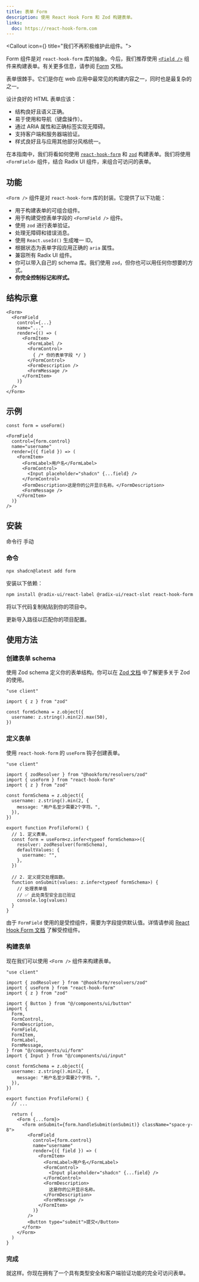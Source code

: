 ```yaml
---
title: 表单 Form
description: 使用 React Hook Form 和 Zod 构建表单。
links:
  doc: https://react-hook-form.com
---
```



<Callout icon={<InfoIcon />} title="我们不再积极维护此组件。">

Form 组件是对 `react-hook-form` 库的抽象。今后，我们推荐使用 [`<Field />`](/docs/components/field) 组件来构建表单。有关更多信息，请参阅 [Form](/docs/forms) 文档。

</Callout>

表单很棘手。它们是你在 web 应用中最常见的构建内容之一，同时也是最复杂的之一。

设计良好的 HTML 表单应该：

- 结构良好且语义正确。
- 易于使用和导航（键盘操作）。
- 通过 ARIA 属性和正确标签实现无障碍。
- 支持客户端和服务器端验证。
- 样式良好且与应用其他部分风格统一。

在本指南中，我们将看如何使用 [`react-hook-form`](https://react-hook-form.com/) 和 [`zod`](https://zod.dev) 构建表单。我们将使用 `<FormField>` 组件，结合 Radix UI 组件，来组合可访问的表单。

## 功能

`<Form />` 组件是对 `react-hook-form` 库的封装。它提供了以下功能：

- 用于构建表单的可组合组件。
- 用于构建受控表单字段的 `<FormField />` 组件。
- 使用 `zod` 进行表单验证。
- 处理无障碍和错误消息。
- 使用 `React.useId()` 生成唯一 ID。
- 根据状态为表单字段应用正确的 `aria` 属性。
- 兼容所有 Radix UI 组件。
- 你可以带入自己的 schema 库。我们使用 `zod`，但你也可以用任何你想要的方式。
- **你完全控制标记和样式。**

## 结构示意

```tsx showLineNumbers
<Form>
  <FormField
    control={...}
    name="..."
    render={() => (
      <FormItem>
        <FormLabel />
        <FormControl>
          { /* 你的表单字段 */ }
        </FormControl>
        <FormDescription />
        <FormMessage />
      </FormItem>
    )}
  />
</Form>
```

## 示例

```tsx showLineNumbers
const form = useForm()

<FormField
  control={form.control}
  name="username"
  render={({ field }) => (
    <FormItem>
      <FormLabel>用户名</FormLabel>
      <FormControl>
        <Input placeholder="shadcn" {...field} />
      </FormControl>
      <FormDescription>这是你的公开显示名称。</FormDescription>
      <FormMessage />
    </FormItem>
  )}
/>
```

## 安装

<CodeTabs>

<TabsList>
  <TabsTrigger value="cli">命令行</TabsTrigger>
  <TabsTrigger value="manual">手动</TabsTrigger>
</TabsList>
<TabsContent value="cli">

<Steps>

### 命令

```bash
npx shadcn@latest add form
```

</Steps>

</TabsContent>

<TabsContent value="manual">

<Steps>

<Step>安装以下依赖：</Step>

```bash
npm install @radix-ui/react-label @radix-ui/react-slot react-hook-form @hookform/resolvers zod
```

<Step>将以下代码复制粘贴到你的项目中。</Step>

<ComponentSource name="form" title="components/ui/form.tsx" />

<Step>更新导入路径以匹配你的项目配置。</Step>

</Steps>

</TabsContent>

</CodeTabs>

## 使用方法

### 创建表单 schema

使用 Zod schema 定义你的表单结构。你可以在 [Zod 文档](https://zod.dev) 中了解更多关于 Zod 的使用。

```tsx showLineNumbers title="components/example-form.tsx" {3,5-7}
"use client"

import { z } from "zod"

const formSchema = z.object({
  username: z.string().min(2).max(50),
})
```

### 定义表单

使用 `react-hook-form` 的 `useForm` 钩子创建表单。

```tsx showLineNumbers title="components/example-form.tsx" {3-4,14-20,22-27}
"use client"

import { zodResolver } from "@hookform/resolvers/zod"
import { useForm } from "react-hook-form"
import { z } from "zod"

const formSchema = z.object({
  username: z.string().min(2, {
    message: "用户名至少需要2个字符。",
  }),
})

export function ProfileForm() {
  // 1. 定义表单。
  const form = useForm<z.infer<typeof formSchema>>({
    resolver: zodResolver(formSchema),
    defaultValues: {
      username: "",
    },
  })

  // 2. 定义提交处理函数。
  function onSubmit(values: z.infer<typeof formSchema>) {
    // 处理表单值
    // ✅ 此处类型安全且已验证
    console.log(values)
  }
}
```

由于 `FormField` 使用的是受控组件，需要为字段提供默认值。详情请参阅 [React Hook Form 文档](https://react-hook-form.com/docs/usecontroller) 了解受控组件。

### 构建表单

现在我们可以使用 `<Form />` 组件来构建表单。

```tsx showLineNumbers title="components/example-form.tsx" {7-17,28-50}
"use client"

import { zodResolver } from "@hookform/resolvers/zod"
import { useForm } from "react-hook-form"
import { z } from "zod"

import { Button } from "@/components/ui/button"
import {
  Form,
  FormControl,
  FormDescription,
  FormField,
  FormItem,
  FormLabel,
  FormMessage,
} from "@/components/ui/form"
import { Input } from "@/components/ui/input"

const formSchema = z.object({
  username: z.string().min(2, {
    message: "用户名至少需要2个字符。",
  }),
})

export function ProfileForm() {
  // ...

  return (
    <Form {...form}>
      <form onSubmit={form.handleSubmit(onSubmit)} className="space-y-8">
        <FormField
          control={form.control}
          name="username"
          render={({ field }) => (
            <FormItem>
              <FormLabel>用户名</FormLabel>
              <FormControl>
                <Input placeholder="shadcn" {...field} />
              </FormControl>
              <FormDescription>
                这是你的公开显示名称。
              </FormDescription>
              <FormMessage />
            </FormItem>
          )}
        />
        <Button type="submit">提交</Button>
      </form>
    </Form>
  )
}
```

### 完成

就这样。你现在拥有了一个具有类型安全和客户端验证功能的完全可访问表单。
